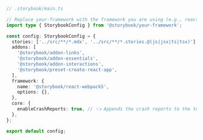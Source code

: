 ```ts
// .storybook/main.ts

// Replace your-framework with the framework you are using (e.g., react-webpack5, vue3-webpack5)
import type { StorybookConfig } from '@storybook/your-framework';

const config: StorybookConfig = {
  stories: ['../src/**/*.mdx', '../src/**/*.stories.@(js|jsx|ts|tsx)'],
  addons: [
    '@storybook/addon-links',
    '@storybook/addon-essentials',
    '@storybook/addon-interactions',
    '@storybook/preset-create-react-app',
  ],
  framework: {
    name: '@storybook/react-webpack5',
    options: {},
  },
  core: {
    enableCrashReports: true, // 👈 Appends the crash reports to the telemetry events
  },
};

export default config;
```
